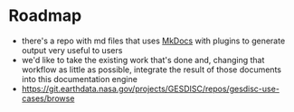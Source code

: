 # Roadmap

-   there's a repo with md files that uses [MkDocs](https://www.mkdocs.org/) with plugins to generate output very useful to users
-   we'd like to take the existing work that's done and, changing that workflow as little as possible, integrate the result of those documents into this documentation engine
-   https://git.earthdata.nasa.gov/projects/GESDISC/repos/gesdisc-use-cases/browse
